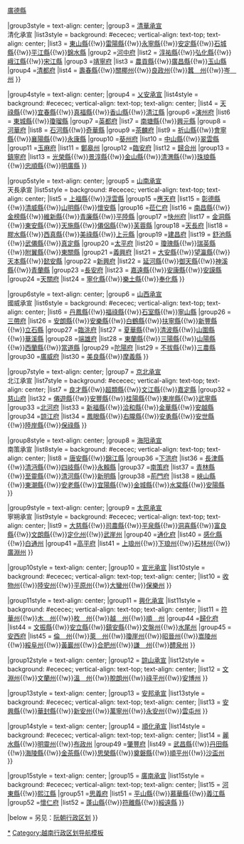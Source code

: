 {{Navbox
|name = 后黎朝行政区划
|title = [[越南]][[后黎朝]][[洪德]]二十一年（1490年）[[后黎朝行政區劃|行政區劃]]
|above = 都城：東京[[奉天府 (越南)|奉天府]]
|state = {{{state<includeonly>|collapsed</includeonly>}}}

|group1style = background: #ececec; vertical-align: text-top;
|group1 = 承宣名
|list1style = background: #ececec; vertical-align: text-top; text-align: center;
|list1 = <big>'''府縣名'''</big>

|group2 = [[奉天府 (越南)|奉天府]]
|list2 = [[永昌縣 (越南)|永昌縣]]{{!w}}[[廣德縣 (越南)|廣德縣]]

|group3style = text-align: center;
|group3 = [[清華承宣]]<br>清化承宣
|list3style = background: #ececec; vertical-align: text-top; text-align: center;
|list3 = 
{{Navbox|child
|groupstyle = text-align: center;
|group1 = [[紹天府]]
|list1 = [[梁江縣]]{{!w}}[[東山縣 (越南)|東山縣]]{{!w}}[[雷陽縣]]{{!w}}[[永寧縣 (越南)|永寧縣]]{{!w}}[[安定縣 (越南)|安定縣]]{{!w}}[[石城縣 (越南)|石城縣]]{{!w}}[[平江縣 (紹天府)|平江縣]]{{!w}}[[錦水縣]]
|group2 =[[河中府 (越南)|河中府]]
|list2 = [[淳祐縣]]{{!w}}[[弘化縣]]{{!w}}[[峨江縣]]{{!w}}[[宋江縣]]
|group3 =[[靖寧府]]
|list3 = [[農貢縣]]{{!w}}[[廣昌縣 (越南)|廣昌縣]]{{!w}}[[玉山縣 (越南)|玉山縣]]
|group4 =[[清都府]]
|list4 = [[壽春縣]]{{!w}}[[關椰州]]{{!w}}[[良政州]]{{!w}}[[蠶州|蠶　州]]{{!w}}[[岑州|岑　州]]
}}

|group4style = text-align: center;
|group4 = [[乂安承宣]]
|list4style = background: #ececec; vertical-align: text-top; text-align: center;
|list4 = 
{{Navbox|child
|groupstyle = text-align: center;
|group5 =[[德光府]]
|list5 = [[羅山縣 (越南)|羅山縣]]{{!w}}[[天祿縣]]{{!w}}[[宜春縣 (越南)|宜春縣]]{{!w}}[[真福縣 (越南)|真福縣]]{{!w}}[[香山縣 (越南)|香山縣]]{{!w}}[[清江縣 (越南)|清江縣]]
|group6 =[[演州府]]
|list6 = [[東城縣]]{{!w}}[[瓊瑠縣]]
|group7 =[[英都府]]
|list7 = [[南塘縣]]{{!w}}[[興元縣]]
|group8 =[[河華府]]
|list8 = [[石河縣]]{{!w}}[[奇華縣]]
|group9 =[[茶麟府]]
|list9 = [[祈山縣]]{{!w}}[[會寧縣 (越南)|會寧縣]]{{!w}}[[襄陽縣 (越南)|襄陽縣]]{{!w}}[[永康縣 (越南)|永康縣]]
|group10 =[[葵州府]]
|list10 = [[中山縣 (越南)|中山縣]]{{!w}}[[翠雲縣]]
|group11 =[[玉麻府]]
|list11 = [[鄭皋州]]
|group12 =[[臨安府 (越南)|臨安府]]
|list12 = [[歸合州]]
|group13 =[[鎮寧府]]
|list13 = [[光榮縣]]{{!w}}[[景淳縣]]{{!w}}[[金山縣 (鎮寧府)|金山縣]]{{!w}}[[清渭縣]]{{!w}}[[珠琅縣]]{{!w}}[[忠順縣]]{{!w}}[[明廣縣]]
}}

|group5style = text-align: center;
|group5 = [[山南承宣]]<br>天長承宣
|list5style = background: #ececec; vertical-align: text-top; text-align: center;
|list5 = 
{{Navbox|child
|groupstyle = text-align: center;
|group14 =[[常信府]]
|list14 = [[清潭縣]]{{!w}}[[上福縣]]{{!w}}[[浮雲縣]]
|group15 =[[應天府 (越南)|應天府]]
|list15 = [[彰德縣]]{{!w}}[[清威縣]]{{!w}}[[山明縣]]{{!w}}[[懷安縣 (越南)|懷安縣]]
|group16 =[[莅仁府]]
|list16 = [[南昌縣 (越南)|南昌縣]]{{!w}}[[金榜縣]]{{!w}}[[維新縣]]{{!w}}[[青廉縣]]{{!w}}[[平陸縣 (越南)|平陸縣]]
|group17 =[[快州府]]
|list17 = [[金洞縣]]{{!w}}[[東安縣 (越南)|東安縣]]{{!w}}[[天施縣]]{{!w}}[[僊侶縣]]{{!w}}[[芙蓉縣 (越南)|芙蓉縣]]
|group18 =[[天長府]]
|list18 = [[膠水縣 (越南)|膠水縣]]{{!w}}[[西真縣]]{{!w}}[[美祿縣]]{{!w}}[[上元縣 (越南)|上元縣]]
|group19 =[[建昌府 (越南)|建昌府]]
|list19 = [[舒池縣]]{{!w}}[[武僊縣]]{{!w}}[[真定縣 (越南)|真定縣]]
|group20 =[[太平府 (越南)|太平府]]
|list20 = [[瓊瑰縣]]{{!w}}[[瑞英縣]]{{!w}}[[附翼縣]]{{!w}}[[東關縣 (越南)|東關縣]]
|group21 =[[義興府]]
|list21 = [[大安縣 (越南)|大安縣]]{{!w}}[[望瀛縣]]{{!w}}[[天本縣]]{{!w}}[[懿安縣]]
|group22 =[[新興府]]
|list22 = [[延河縣]]{{!w}}[[御天縣]]{{!w}}[[神溪縣]]{{!w}}[[青蘭縣]]
|group23 =[[長安府]]
|list23 = [[嘉遠縣 (越南)|嘉遠縣]]{{!w}}[[安康縣 (越南)|安康縣]]{{!w}}[[安謨縣]]
|group24 =[[天關府]]
|list24 = [[寧化縣 (越南)|寧化縣]]{{!w}}[[樂土縣]]{{!w}}[[奉化縣 (越南)|奉化縣]]
}}

|group6style = text-align: center;
|group6 = [[山西承宣]]<br>國威承宣
|list6style = background: #ececec; vertical-align: text-top; text-align: center;
|list6 = 
{{Navbox|child
|groupstyle = text-align: center;
|group25 =[[國威府]]
|list25 = [[慈廉縣]]{{!w}}[[丹鳳縣 (越南)|丹鳳縣]]{{!w}}[[福祿縣 (越南)|福祿縣]]{{!w}}[[石室縣]]{{!w}}[[寧山縣 (國威府)|寧山縣]]
|group26 =[[三帶府]]
|list26 = [[安朗縣]]{{!w}}[[安樂縣]]{{!w}}[[白鶴縣]]{{!w}}[[扶寧縣]]{{!w}}[[新豐縣 (越南)|新豐縣]]{{!w}}[[立石縣]]
|group27 =[[臨洮府 (越南)|臨洮府]]
|list27 = [[夏華縣]]{{!w}}[[清波縣]]{{!w}}[[山圍縣]]{{!w}}[[華溪縣]]
|group28 =[[端雄府]]
|list28 = [[東蘭縣 (越南)|東蘭縣]]{{!w}}[[三陽縣]]{{!w}}[[山陽縣 (越南)|山陽縣]]{{!w}}[[西蘭縣]]{{!w}}[[當道縣]]
|group29 =[[陀陽府]]
|list29 = [[不拔縣]]{{!w}}[[三農縣]]
|group30 =[[廣威府]]
|list30 = [[美良縣]]{{!w}}[[摩義縣]]
}}

|group7style = text-align: center;
|group7 = [[京北承宣]]<br>北江承宣
|list7style = background: #ececec; vertical-align: text-top; text-align: center;
|list7 = 
{{Navbox|child
|groupstyle = text-align: center;
|group31 =[[順安府]]
|list31 = [[嘉林縣]]{{!w}}[[良才縣]]{{!w}}[[超類縣]]{{!w}}[[文江縣]]{{!w}}[[嘉定縣 (越南)|嘉定縣]]
|group32 =[[慈山府]]
|list32 = [[仙遊縣 (越南)|僊遊縣]]{{!w}}[[安豐縣]]{{!w}}[[桂陽縣 (越南)|桂陽縣]]{{!w}}[[東岸縣 (越南)|東岸縣]]{{!w}}[[武寧縣 (越南)|武寧縣]]
|group33 =[[北河府]]
|list33 = [[新福縣 (北河府)|新福縣]]{{!w}}[[洽和縣]]{{!w}}[[金華縣 (越南)|金華縣]]{{!w}}[[安越縣]]
|group34 =[[諒江府]]
|list34 = [[鳳眼縣]]{{!w}}[[右隴縣]]{{!w}}[[安勇縣]]{{!w}}[[安世縣]]{{!w}}[[陸岸縣]]{{!w}}[[保祿縣]]
}}

|group8style = text-align: center;
|group8 = [[海阳承宣]]<br>南策承宣
|list8style = background: #ececec; vertical-align: text-top; text-align: center;
|list8 = 
{{Navbox|child
|groupstyle = text-align: center;
|group35 =[[上洪府]]
|list35 = [[唐豪縣]]{{!w}}[[唐安縣 (越南)|唐安縣]]{{!w}}[[錦江縣]]
|group36 =[[下洪府]]
|list36 = [[長津縣]]{{!w}}[[清沔縣]]{{!w}}[[四岐縣]]{{!w}}[[永賴縣]]
|group37 =[[南策府]]
|list37 = [[青林縣]]{{!w}}[[至靈縣]]{{!w}}[[清河縣 (越南)|清河縣]]{{!w}}[[新明縣 (越南)|新明縣]]
|group38 =[[荊門府 (越南)|荊門府]]
|list38 = [[峽山縣]]{{!w}}[[東潮縣]]{{!w}}[[安老縣 (海防市)|安老縣]]{{!w}}[[宜陽縣 (越南)|宜陽縣]]{{!w}}[[金城縣]]{{!w}}[[水棠縣]]{{!w}}[[安陽縣 (越南)|安陽縣]]
}}

|group9style = text-align: center;
|group9 = [[太原承宣]]<br>寧朔承宣
|list9style = background: #ececec; vertical-align: text-top; text-align: center;
|list9 = 
{{Navbox|child
|groupstyle = text-align: center;
|group39 =[[富平府]]
|list39 = [[普安縣 (越南)|普安縣]]{{!w}}[[大慈縣]]{{!w}}[[司農縣 (越南)|司農縣]]{{!w}}[[平泉縣 (越南)|平泉縣]]{{!w}}[[洞喜縣]]{{!w}}[[富良縣]]{{!w}}[[文朗縣 (富平府)|文朗縣]]{{!w}}[[定化州]]{{!w}}[[武崖州]]
|group40 =[[通化府]]
|list40 = [[感化縣]]{{!w}}[[白通州]]
|group41 =[[高平府]]
|list41 = [[上琅州]]{{!w}}[[下琅州]]{{!w}}[[石林州]]{{!w}}[[廣淵州]]
}}

|group10style = text-align: center;
|group10 = [[宣光承宣]]
|list10style = background: #ececec; vertical-align: text-top; text-align: center;
|list10 = 
{{Navbox|child
|groupstyle = text-align: center;
|group42 =[[安平府]]
|list42 = [[福安縣 (越南)|福安縣]]{{!w}}[[收物州]]{{!w}}[[陸安州]]{{!w}}[[平原州]]{{!w}}[[大蠻州]]{{!w}}[[保樂州]]
}}

|group11style = text-align: center;
|group11 = [[興化承宣]]
|list11style = background: #ececec; vertical-align: text-top; text-align: center;
|list11 = 
{{Navbox|child
|groupstyle = text-align: center;
|group43 =[[嘉興府 (越南)|嘉興府]]
|list43 = [[清源縣 (越南)|清源縣]]{{!w}}[[符華州]]{{!w}}[[木州|木　州]]{{!w}}[[枚州|枚　州]]{{!w}}[[越州 (越南)|越　州]]{{!w}}[[順州 (越南)|順　州]]
|group44 =[[歸化府]]
|list44 = [[文振縣]]{{!w}}[[安立縣]]{{!w}}[[鎮安縣 (越南)|鎮安縣]]{{!w}}[[文盤州]]{{!w}}[[水尾州]]
|group45 =[[安西府 (越南)|安西府]]
|list45 = [[倫州 (越南)|倫　州]]{{!w}}[[萊州 (越南)|萊　州]]{{!w}}[[瓊崖州]]{{!w}}[[昭晉州]]{{!w}}[[嵩陵州]]{{!w}}[[綏阜州]]{{!w}}[[黃巖州 (越南)|黃巖州]]{{!w}}[[合肥州]]{{!w}}[[謙州 (越南)|謙　州]]{{!w}}[[醴泉州]]
}}

|group12style = text-align: center;
|group12 = [[諒山承宣]]
|list12style = background: #ececec; vertical-align: text-top; text-align: center;
|list12 = 
{{Navbox|child
|groupstyle = text-align: center;
|group46 =[[長慶府]]
|list46 = [[七源州]]{{!w}}[[文淵州]]{{!w}}[[文蘭州]]{{!w}}[[溫州 (越南)|溫　州]]{{!w}}[[脫朗州]]{{!w}}[[祿平州]]{{!w}}[[安博州]]
}}

|group13style = text-align: center;
|group13 = [[安邦承宣]]
|list13style = background: #ececec; vertical-align: text-top; text-align: center;
|list13 = 
{{Navbox|child
|groupstyle = text-align: center;
|group47 =[[海東府]]
|list47 = [[橫蒲縣]]{{!w}}[[安興縣]]{{!w}}[[華封縣]]{{!w}}[[新安州]]{{!w}}[[萬寧州]]{{!w}}[[永安州 (越南)|永安州]]{{!w}}[[雲屯州]]
}}

|group14style = text-align: center;
|group14 = [[順化承宣]]
|list14style = background: #ececec; vertical-align: text-top; text-align: center;
|list14 = 
{{Navbox|child
|groupstyle = text-align: center;
|group48 =[[新平府]]
|list48 = [[康祿縣]]{{!w}}[[麗水縣]]{{!w}}[[明靈州]]{{!w}}[[布政州]]
|group49 =[[肇豐府]]
|list49 = [[武昌縣 (越南)|武昌縣]]{{!w}}[[丹田縣]]{{!w}}[[海陵縣 (越南)|海陵縣]]{{!w}}[[金茶縣]]{{!w}}[[思榮縣]]{{!w}}[[奠磐縣]]{{!w}}[[順平州]]{{!w}}[[沙盃州]]
}}

|group15style = text-align: center;
|group15 = [[廣南承宣]]
|list15style = background: #ececec; vertical-align: text-top; text-align: center;
|list15 = 
{{Navbox|child
|groupstyle = text-align: center;
|group50 =[[升華府]]
|list50 = [[黎江縣]]{{!w}}[[河東縣]]{{!w}}[[熙江縣]]
|group51 =[[思義府]]
|list51 = [[平山縣 (越南)|平山縣]]{{!w}}[[慕華縣]]{{!w}}[[義江縣]]
|group52 =[[懷仁府]]
|list52 = [[蓬山縣]]{{!w}}[[符離縣 (越南)|符離縣]]{{!w}}[[綏遠縣 (越南)|綏遠縣]]
}}

|below = 另见：[[Template:阮朝行政区划|阮朝行政区划]]
}}<noinclude>
[[Category:後黎朝行政區劃|*]]
[[Category:越南行政区划导航模板]]
</noinclude>